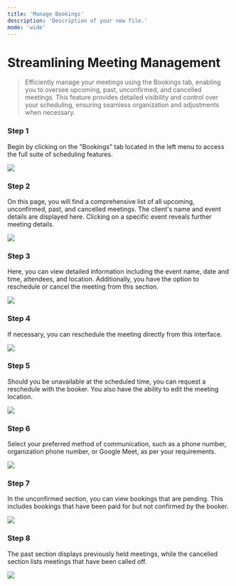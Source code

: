 ```yaml
---
title: 'Manage Bookings'
description: 'Description of your new file.'
mode: 'wide'
---
```

# Streamlining Meeting Management

> Efficiently manage your meetings using the Bookings tab, enabling you to oversee upcoming, past, unconfirmed, and cancelled meetings. This feature provides detailed visibility and control over your scheduling, ensuring seamless organization and adjustments when necessary.

### Step 1

Begin by clicking on the "Bookings" tab located in the left menu to access the full suite of scheduling features.

<Frame><img src="/images/bookingsTab/image1.jpg" /></Frame>

### Step 2

On this page, you will find a comprehensive list of all upcoming, unconfirmed, past, and cancelled meetings. The client's name and event details are displayed here. Clicking on a specific event reveals further meeting details.

<Frame><img src="/images/bookingsTab/image2.jpg" /></Frame>

### Step 3

Here, you can view detailed information including the event name, date and time, attendees, and location. Additionally, you have the option to reschedule or cancel the meeting from this section.

<Frame><img src="/images/bookingsTab/image3.jpg" /></Frame>

### Step 4

If necessary, you can reschedule the meeting directly from this interface.

<Frame><img src="/images/bookingsTab/image4.jpg" /></Frame>

### Step 5

Should you be unavailable at the scheduled time, you can request a reschedule with the booker. You also have the ability to edit the meeting location.

<Frame><img src="/images/bookingsTab/image5.jpg" /></Frame>

### Step 6

Select your preferred method of communication, such as a phone number, organization phone number, or Google Meet, as per your requirements.

<Frame><img src="/images/bookingsTab/image6.jpg" /></Frame>

### Step 7

In the unconfirmed section, you can view bookings that are pending. This includes bookings that have been paid for but not confirmed by the booker.

<Frame><img src="/images/bookingsTab/image7.jpg" /></Frame>

### Step 8

The past section displays previously held meetings, while the cancelled section lists meetings that have been called off.

<Frame><img src="/images/bookingsTab/image8.jpg" /></Frame>

